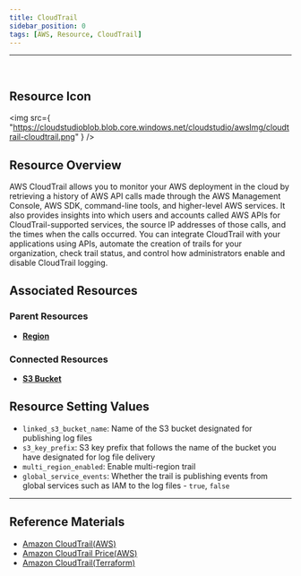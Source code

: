 ```yaml
---
title: CloudTrail
sidebar_position: 0
tags: [AWS, Resource, CloudTrail]
---
```


<hr />
<br />

## Resource Icon

<img
    src={
        "https://cloudstudioblob.blob.core.windows.net/cloudstudio/awsImg/cloudtrail-cloudtrail.png"
    }
/>

## Resource Overview

AWS CloudTrail allows you to monitor your AWS deployment in the cloud by retrieving a history of AWS API calls made through the AWS Management Console, AWS SDK, command-line tools, and higher-level AWS services. 
It also provides insights into which users and accounts called AWS APIs for CloudTrail-supported services, the source IP addresses of those calls, and the times when the calls occurred. 
You can integrate CloudTrail with your applications using APIs, automate the creation of trails for your organization, check trail status, and control how administrators enable and disable CloudTrail logging.

## Associated Resources

### Parent Resources

-   [**Region**](https://docs.cstudio.app/en/docs/resource/aws/Base/Region)

### Connected Resources

-   [**S3 Bucket**](https://docs.cstudio.app/en/docs/resource/aws/S3/S3Bucket)

## Resource Setting Values

-   `linked_s3_bucket_name`: Name of the S3 bucket designated for publishing log files
-   `s3_key_prefix`: S3 key prefix that follows the name of the bucket you have designated for log file delivery
-   `multi_region_enabled`: Enable multi-region trail
-   `global_service_events`: Whether the trail is publishing events from global services such as IAM to the log files - `true`, `false`

---

## Reference Materials

-   [Amazon CloudTrail(AWS)](https://docs.aws.amazon.com/ko_kr/awscloudtrail/latest/userguide/cloudtrail-user-guide.html)
-   [Amazon CloudTrail Price(AWS)](https://aws.amazon.com/ko/cloudtrail/pricing/?nc2=type_a)
-   [Amazon CloudTrail(Terraform)](https://registry.terraform.io/providers/hashicorp/aws/latest/docs/resources/cloudtrail)
